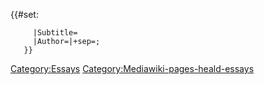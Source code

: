 <includeonly><!--
 -->{{#set:
      |Subtitle={{{Subtitle|}}}
      |Author={{{Authors|}}}|+sep=;
    }}<!-- 
 -->[[Category:Essays]]</includeonly><noinclude>[[Category:Mediawiki-pages-heald-essays]]</noinclude>
